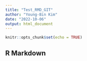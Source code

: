 ```yaml
---
title: "Test_RMD_GIT"
author: "Young-Bin Kim"
date: "2022-10-06"
output: html_document
---
```


```r
knitr::opts_chunk$set(echo = TRUE)
```

## R Markdown
